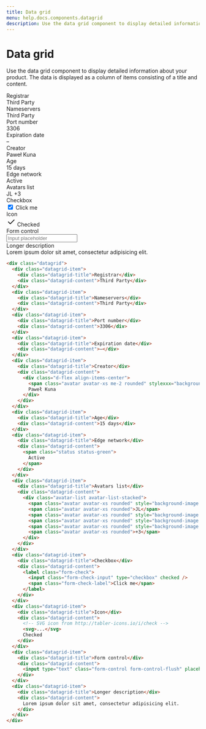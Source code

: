 ```yaml
---
title: Data grid
menu: help.docs.components.datagrid
description: Use the data grid component to display detailed information about your product. The data is displayed as a column of items consisting of a title and content.
---
```


# Data grid

Use the data grid component to display detailed information about your product. The data is displayed as a column of items consisting of a title and content.

<example>
<div class="datagrid">
  <div class="datagrid-item">
    <div class="datagrid-title">Registrar</div>
    <div class="datagrid-content">Third Party</div>
  </div>
  <div class="datagrid-item">
    <div class="datagrid-title">Nameservers</div>
    <div class="datagrid-content">Third Party</div>
  </div>
  <div class="datagrid-item">
    <div class="datagrid-title">Port number</div>
    <div class="datagrid-content">3306</div>
  </div>
  <div class="datagrid-item">
    <div class="datagrid-title">Expiration date</div>
    <div class="datagrid-content">–</div>
  </div>
  <div class="datagrid-item">
    <div class="datagrid-title">Creator</div>
    <div class="datagrid-content">
      <div class="d-flex align-items-center">
        <span class="avatar avatar-xs me-2 rounded" stylexxx="background-image: url(...)"></span>
        Paweł Kuna
      </div>
    </div>
  </div>
  <div class="datagrid-item">
    <div class="datagrid-title">Age</div>
    <div class="datagrid-content">15 days</div>
  </div>
  <div class="datagrid-item">
    <div class="datagrid-title">Edge network</div>
    <div class="datagrid-content">
      <span class="status status-green">
        Active
      </span>
    </div>
  </div>
  <div class="datagrid-item">
    <div class="datagrid-title">Avatars list</div>
    <div class="datagrid-content">
      <div class="avatar-list avatar-list-stacked">
        <span class="avatar avatar-xs rounded" stylexxx="background-image: url(...)"></span>
        <span class="avatar avatar-xs rounded">JL</span>
        <span class="avatar avatar-xs rounded" stylexxx="background-image: url(...)"></span>
        <span class="avatar avatar-xs rounded" stylexxx="background-image: url(...)"></span>
        <span class="avatar avatar-xs rounded" stylexxx="background-image: url(...)"></span>
        <span class="avatar avatar-xs rounded">+3</span>
      </div>
    </div>
  </div>
  <div class="datagrid-item">
    <div class="datagrid-title">Checkbox</div>
    <div class="datagrid-content">
      <label class="form-check">
        <input class="form-check-input" type="checkbox" checked />
        <span class="form-check-label">Click me</span>
      </label>
    </div>
  </div>
  <div class="datagrid-item">
    <div class="datagrid-title">Icon</div>
    <div class="datagrid-content">
      <svg xmlns="http://www.w3.org/2000/svg" class="icon text-green" width="24" height="24" viewBox="0 0 24 24" stroke-width="2" stroke="currentColor" fill="none" stroke-linecap="round" stroke-linejoin="round"><path stroke="none" d="M0 0h24v24H0z" fill="none"/><path d="M5 12l5 5l10 -10" /></svg>
      Checked
    </div>
  </div>
  <div class="datagrid-item">
    <div class="datagrid-title">Form control</div>
    <div class="datagrid-content">
      <input type="text" class="form-control form-control-flush" placeholder="Input placeholder" />
    </div>
  </div>
  <div class="datagrid-item">
    <div class="datagrid-title">Longer description</div>
    <div class="datagrid-content">
      Lorem ipsum dolor sit amet, consectetur adipisicing elit.
    </div>
  </div>
</div>
</example>

~~~html
<div class="datagrid">
  <div class="datagrid-item">
    <div class="datagrid-title">Registrar</div>
    <div class="datagrid-content">Third Party</div>
  </div>
  <div class="datagrid-item">
    <div class="datagrid-title">Nameservers</div>
    <div class="datagrid-content">Third Party</div>
  </div>
  <div class="datagrid-item">
    <div class="datagrid-title">Port number</div>
    <div class="datagrid-content">3306</div>
  </div>
  <div class="datagrid-item">
    <div class="datagrid-title">Expiration date</div>
    <div class="datagrid-content">–</div>
  </div>
  <div class="datagrid-item">
    <div class="datagrid-title">Creator</div>
    <div class="datagrid-content">
      <div class="d-flex align-items-center">
        <span class="avatar avatar-xs me-2 rounded" stylexxx="background-image: url(...)"></span>
        Paweł Kuna
      </div>
    </div>
  </div>
  <div class="datagrid-item">
    <div class="datagrid-title">Age</div>
    <div class="datagrid-content">15 days</div>
  </div>
  <div class="datagrid-item">
    <div class="datagrid-title">Edge network</div>
    <div class="datagrid-content">
      <span class="status status-green">
        Active
      </span>
    </div>
  </div>
  <div class="datagrid-item">
    <div class="datagrid-title">Avatars list</div>
    <div class="datagrid-content">
      <div class="avatar-list avatar-list-stacked">
        <span class="avatar avatar-xs rounded" style="background-image: url(...)"></span>
        <span class="avatar avatar-xs rounded">JL</span>
        <span class="avatar avatar-xs rounded" style="background-image: url(...)"></span>
        <span class="avatar avatar-xs rounded" style="background-image: url(...)"></span>
        <span class="avatar avatar-xs rounded" style="background-image: url(...)"></span>
        <span class="avatar avatar-xs rounded">+3</span>
      </div>
    </div>
  </div>
  <div class="datagrid-item">
    <div class="datagrid-title">Checkbox</div>
    <div class="datagrid-content">
      <label class="form-check">
        <input class="form-check-input" type="checkbox" checked />
        <span class="form-check-label">Click me</span>
      </label>
    </div>
  </div>
  <div class="datagrid-item">
    <div class="datagrid-title">Icon</div>
    <div class="datagrid-content">
      <!-- SVG icon from http://tabler-icons.io/i/check -->
      <svg>...</svg>
      Checked
    </div>
  </div>
  <div class="datagrid-item">
    <div class="datagrid-title">Form control</div>
    <div class="datagrid-content">
      <input type="text" class="form-control form-control-flush" placeholder="Input placeholder" />
    </div>
  </div>
  <div class="datagrid-item">
    <div class="datagrid-title">Longer description</div>
    <div class="datagrid-content">
      Lorem ipsum dolor sit amet, consectetur adipisicing elit.
    </div>
  </div>
</div>
~~~